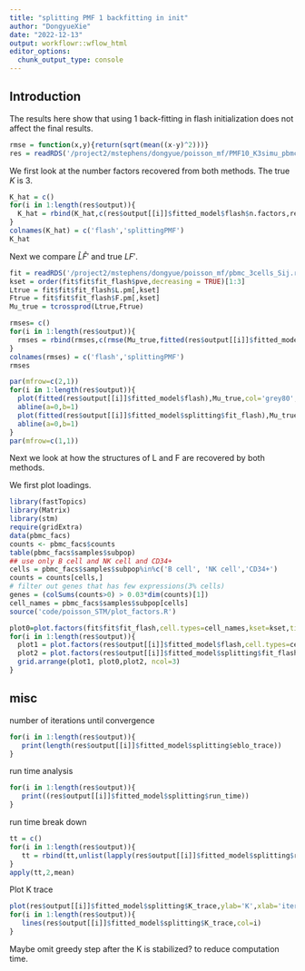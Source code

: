 ```yaml
---
title: "splitting PMF 1 backfitting in init"
author: "DongyueXie"
date: "2022-12-13"
output: workflowr::wflow_html
editor_options:
  chunk_output_type: console
---
```


## Introduction

The results here show that using 1 back-fitting in flash initialization does not affect the final results.

```r
rmse = function(x,y){return(sqrt(mean((x-y)^2)))}
res = readRDS('/project2/mstephens/dongyue/poisson_mf/PMF10_K3simu_pbmc_3cells_1backinit.rds')
```

We first look at the number factors recovered from both methods. The true $K$ is 3.

```r
K_hat = c()
for(i in 1:length(res$output)){
  K_hat = rbind(K_hat,c(res$output[[i]]$fitted_model$flash$n.factors,res$output[[i]]$fitted_model$splitting$fit_flash$n.factors))
}
colnames(K_hat) = c('flash','splittingPMF')
K_hat
```

Next we compare $\hat L\hat F'$ and true $LF'$.

```r
fit = readRDS('/project2/mstephens/dongyue/poisson_mf/pbmc_3cells_Sij.rds')
kset = order(fit$fit$fit_flash$pve,decreasing = TRUE)[1:3]
Ltrue = fit$fit$fit_flash$L.pm[,kset]
Ftrue = fit$fit$fit_flash$F.pm[,kset]
Mu_true = tcrossprod(Ltrue,Ftrue)
```

```r
rmses= c()
for(i in 1:length(res$output)){
  rmses = rbind(rmses,c(rmse(Mu_true,fitted(res$output[[i]]$fitted_model$flash)),rmse(Mu_true,fitted(res$output[[i]]$fitted_model$splitting$fit_flash))))
}
colnames(rmses) = c('flash','splittingPMF')
rmses
```

```r
par(mfrow=c(2,1))
for(i in 1:length(res$output)){
  plot(fitted(res$output[[i]]$fitted_model$flash),Mu_true,col='grey80',xlab='fitted',ylab='LF',main='flash')
  abline(a=0,b=1)
  plot(fitted(res$output[[i]]$fitted_model$splitting$fit_flash),Mu_true,col='grey80',xlab='fitted',ylab='LF',main='splitting')
  abline(a=0,b=1)
}
par(mfrow=c(1,1))
```

Next we look at how the structures of L and F are recovered by both methods.

We first plot loadings.

```r
library(fastTopics)
library(Matrix)
library(stm)
require(gridExtra)
data(pbmc_facs)
counts <- pbmc_facs$counts
table(pbmc_facs$samples$subpop)
## use only B cell and NK cell and CD34+
cells = pbmc_facs$samples$subpop%in%c('B cell', 'NK cell','CD34+')
counts = counts[cells,]
# filter out genes that has few expressions(3% cells)
genes = (colSums(counts>0) > 0.03*dim(counts)[1])
cell_names = pbmc_facs$samples$subpop[cells]
source('code/poisson_STM/plot_factors.R')
```

```r
plot0=plot.factors(fit$fit$fit_flash,cell.types=cell_names,kset=kset,title='True Loadings')
for(i in 1:length(res$output)){
  plot1 = plot.factors(res$output[[i]]$fitted_model$flash,cell.types=cell_names,title='flash')
  plot2 = plot.factors(res$output[[i]]$fitted_model$splitting$fit_flash,cell.types=cell_names,title='splittingPMF')
  grid.arrange(plot1, plot0,plot2, ncol=3)
}

```

## misc

number of iterations until convergence

```r
for(i in 1:length(res$output)){
   print(length(res$output[[i]]$fitted_model$splitting$eblo_trace))
}
```


run time analysis

```r
for(i in 1:length(res$output)){
   print((res$output[[i]]$fitted_model$splitting$run_time))
}
```

run time break down

```r
tt = c()
for(i in 1:length(res$output)){
   tt = rbind(tt,unlist(lapply(res$output[[i]]$fitted_model$splitting$run_time_break_down,mean)))
}
apply(tt,2,mean)
```

Plot K trace

```r
plot(res$output[[i]]$fitted_model$splitting$K_trace,ylab='K',xlab='iterations',type='l',col='grey80')
for(i in 1:length(res$output)){
   lines(res$output[[i]]$fitted_model$splitting$K_trace,col=i)
}
```


Maybe omit greedy step after the K is stabilized? to reduce computation time.

